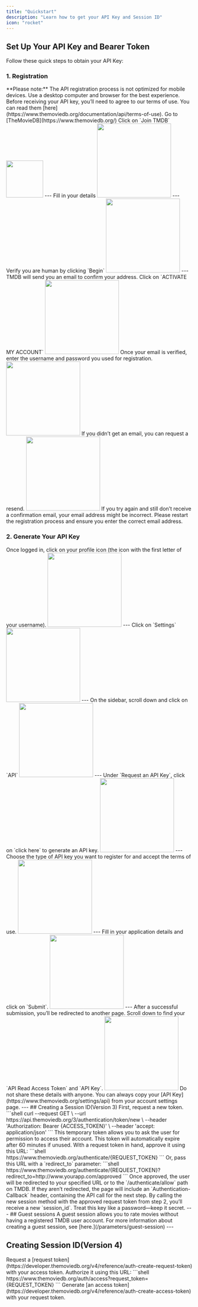 ```yaml
---
title: "Quickstart"
description: "Learn how to get your API Key and Session ID"
icon: "rocket"
---
```


## Set Up Your API Key and Bearer Token
Follow these quick steps to obtain your API Key:

### 1. Registration

<Note>
**Please note:** The API registration process is not optimized for mobile devices. Use a desktop computer and browser for the best experience. 
Before receiving your API key, you’ll need to agree to our terms of use. You can read them [here](https://www.themoviedb.org/documentation/api/terms-of-use).
</Note>

<AccordionGroup>
<Accordion icon="right-to-bracket" title="Join">
<Steps>
<Step>
Go to [TheMovieDB](https://www.themoviedb.org/)
</Step>
<Step>
Click on `Join TMDB`
<Frame>
<img height="100" noZoom src="/images/tmbd.png"/>
</Frame>
---
</Step>
<Step>
Fill in your details
<Frame>
<img height="200" noZoom src="/images/signup.png"/>
</Frame>
---
</Step>
<Step>
Verify you are human by clicking `Begin`
<Frame>
<img height="200" noZoom src="/images/human-verify.png"/>
</Frame>
---
</Step>
<Step>
TMDB will send you an email to confirm your address. Click on `ACTIVATE MY ACCOUNT`
<Frame>
<img height="200" noZoom src="/images/activate.png"/>
</Frame>
</Step>
<Step>
Once your email is verified, enter the username and password you used for registration.
<Frame>
<img height="200" noZoom src="/images/login.png"/>
</Frame>
</Step>
</Steps>
</Accordion>

<Accordion icon="face-worried" title="Didn’t receive a confirmation email?">
If you didn’t get an email, you can request a resend.
<Frame>
<img height="200" noZoom src="/images/resend.png"/>
</Frame>
<Tip>
If you try again and still don’t receive a confirmation email, your email address might be incorrect. Please restart the registration process and ensure you enter the correct email address.
</Tip>
</Accordion>
</AccordionGroup>

### 2. Generate Your API Key

<Accordion icon="key" title="Get your API Key">
<Steps>
<Step>
Once logged in, click on your profile icon (the icon with the first letter of your username).
<Frame>
<img height="200" noZoom src="/images/userfirst.png"/>
</Frame>
---
</Step>
<Step>
Click on `Settings`
<Frame>
<img height="200" noZoom src="/images/setting.png"/>
</Frame>
---
</Step>
<Step>
On the sidebar, scroll down and click on `API`
<Frame>
<img height="200" noZoom src="/images/API.png"/>
</Frame>
---
</Step>
<Step>
Under `Request an API Key`, click on `click here` to generate an API key.
<Frame>
<img height="200" noZoom src="/images/click-here.png"/>
</Frame>
---
</Step>
<Step>
Choose the type of API key you want to register for and accept the terms of use.
<Frame>
<img height="200" noZoom src="/images/type.png"/>
</Frame>
---
</Step>
<Step>
Fill in your application details and click on `Submit`.
<Frame>
<img height="200" noZoom src="/images/application.png"/>
</Frame>
---
</Step>
<Step>
After a successful submission, you’ll be redirected to another page. 
Scroll down to find your `API Read Access Token` and `API Key`.
<Frame>
<img height="200" noZoom src="/images/read-access.png"/>
</Frame>
<Warning>
Do not share these details with anyone.
</Warning>
</Step>
</Steps>
<Tip>You can always copy your [API Key](https://www.themoviedb.org/settings/api) from your account settings page.</Tip>
</Accordion>
---
## Creating a Session ID(Version 3)

<Accordion title="How do I generate a session ID?">
<Steps>
<Step title="Request Token">
First, request a new token.
```shell
curl --request GET \  
  --url https://api.themoviedb.org/3/authentication/token/new \  
  --header 'Authorization: Bearer {ACCESS_TOKEN}' \  
  --header 'accept: application/json'
```
This temporary token allows you to ask the user for permission to access their account.
<Info>This token will automatically expire after 60 minutes if unused.</Info>
</Step>
<Step title="Ask the user for permission">
With a request token in hand, approve it using this URL:
```shell
https://www.themoviedb.org/authenticate/{REQUEST_TOKEN}
```
Or, pass this URL with a `redirect_to` parameter:
```shell
https://www.themoviedb.org/authenticate/{REQUEST_TOKEN}?redirect_to=http://www.yourapp.com/approved
```
Once approved, the user will be redirected to your specified URL or to the `/authenticate/allow` path on TMDB.
If they aren’t redirected, the page will include an `Authentication-Callback` header, containing the API call for the next step.
</Step>
<Step title="Create a session ID">
By calling the new session method with the approved request token from step 2, you’ll receive a new `session_id`.
<Warning>Treat this key like a password—keep it secret.</Warning>
</Step>
</Steps>
</Accordion>
---
## Guest sessions
A guest session allows you to rate movies without having a registered TMDB user account.
<Info>For more information about creating a guest session, see [here.](/parameters/guest-session)</Info>
---

## Creating Session ID(Version 4)
 <Accordion title="How to get session ID">
  <Steps>
    <Step>
      Request a [request token](https://developer.themoviedb.org/v4/reference/auth-create-request-token) with your access token.       
    </Step>
    <Step>
     Authorize it using this URL:
     ```shell 
      https://www.themoviedb.org/auth/access?request_token={REQUEST_TOKEN}
      ```
    </Step>
    <Step>
    Generate [an access token](https://developer.themoviedb.org/v4/reference/auth-create-access-token) with your request token.
    </Step>
  </Steps>
 </Accordion>